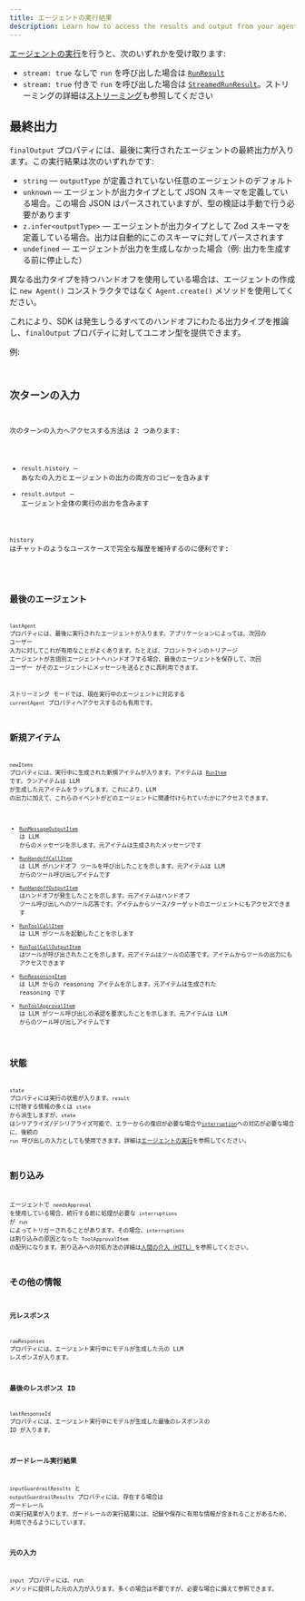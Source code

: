 ```yaml
---
title: エージェントの実行結果
description: Learn how to access the results and output from your agent run
---
```



[エージェントの実行](/openai-agents-js/ja/guides/running-agents)を行うと、次のいずれかを受け取ります:

- `stream: true` なしで `run` を呼び出した場合は [`RunResult`](/openai-agents-js/openai/agents/classes/runresult)
- `stream: true` 付きで `run` を呼び出した場合は [`StreamedRunResult`](/openai-agents-js/openai/agents/classes/streamedrunresult)。ストリーミングの詳細は[ストリーミング](/openai-agents-js/ja/guides/streaming)も参照してください

## 最終出力

`finalOutput` プロパティには、最後に実行されたエージェントの最終出力が入ります。この実行結果は次のいずれかです:

- `string` — `outputType` が定義されていない任意のエージェントのデフォルト
- `unknown` — エージェントが出力タイプとして JSON スキーマを定義している場合。この場合 JSON はパースされていますが、型の検証は手動で行う必要があります
- `z.infer<outputType>` — エージェントが出力タイプとして Zod スキーマを定義している場合。出力は自動的にこのスキーマに対してパースされます
- `undefined` — エージェントが出力を生成しなかった場合（例: 出力を生成する前に停止した）

異なる出力タイプを持つハンドオフを使用している場合は、エージェントの作成に `new Agent()` コンストラクタではなく `Agent.create()` メソッドを使用してください。

これにより、SDK は発生しうるすべてのハンドオフにわたる出力タイプを推論し、`finalOutput` プロパティに対してユニオン型を提供できます。

例:

<Code
  lang="typescript"
  code={handoffFinalOutputTypes}
  title="Handoff final output types"
/>

## 次ターンの入力

次のターンの入力へアクセスする方法は 2 つあります:

- `result.history` — あなたの入力とエージェントの出力の両方のコピーを含みます
- `result.output` — エージェント全体の実行の出力を含みます

`history` はチャットのようなユースケースで完全な履歴を維持するのに便利です:

<Code lang="typescript" code={historyLoop} title="History loop" />

## 最後のエージェント

`lastAgent` プロパティには、最後に実行されたエージェントが入ります。アプリケーションによっては、次回の ユーザー 入力に対してこれが有用なことがよくあります。たとえば、フロントラインのトリアージ エージェントが言語別エージェントへハンドオフする場合、最後のエージェントを保存して、次回 ユーザー がそのエージェントにメッセージを送るときに再利用できます。

ストリーミング モードでは、現在実行中のエージェントに対応する `currentAgent` プロパティへアクセスするのも有用です。

## 新規アイテム

`newItems` プロパティには、実行中に生成された新規アイテムが入ります。アイテムは [`RunItem`](/openai-agents-js/openai/agents/type-aliases/runitem) です。ランアイテムは LLM が生成した元アイテムをラップします。これにより、LLM の出力に加えて、これらのイベントがどのエージェントに関連付けられていたかにアクセスできます。

- [`RunMessageOutputItem`](/openai-agents-js/openai/agents/classes/runmessageoutputitem) は LLM からのメッセージを示します。元アイテムは生成されたメッセージです
- [`RunHandoffCallItem`](/openai-agents-js/openai/agents/classes/runhandoffcallitem) は LLM がハンドオフ ツールを呼び出したことを示します。元アイテムは LLM からのツール呼び出しアイテムです
- [`RunHandoffOutputItem`](/openai-agents-js/openai/agents/classes/runhandoffoutputitem) はハンドオフが発生したことを示します。元アイテムはハンドオフ ツール呼び出しへのツール応答です。アイテムからソース/ターゲットのエージェントにもアクセスできます
- [`RunToolCallItem`](/openai-agents-js/openai/agents/classes/runtoolcallitem) は LLM がツールを起動したことを示します
- [`RunToolCallOutputItem`](/openai-agents-js/openai/agents/classes/runtoolcalloutputitem) はツールが呼び出されたことを示します。元アイテムはツールの応答です。アイテムからツールの出力にもアクセスできます
- [`RunReasoningItem`](/openai-agents-js/openai/agents/classes/runreasoningitem) は LLM からの reasoning アイテムを示します。元アイテムは生成された reasoning です
- [`RunToolApprovalItem`](/openai-agents-js/openai/agents/classes/runtoolapprovalitem) は LLM がツール呼び出しの承認を要求したことを示します。元アイテムは LLM からのツール呼び出しアイテムです

## 状態

`state` プロパティには実行の状態が入ります。`result` に付随する情報の多くは `state` から派生しますが、`state` はシリアライズ/デシリアライズ可能で、エラーからの復旧が必要な場合や[`interruption`](#interruptions)への対応が必要な場合に、後続の `run` 呼び出しの入力としても使用できます。詳細は[エージェントの実行](/openai-agents-js/ja/guides/running-agents#exceptions)を参照してください。

## 割り込み

エージェントで `needsApproval` を使用している場合、続行する前に処理が必要な `interruptions` が `run` によってトリガーされることがあります。その場合、`interruptions` は割り込みの原因となった `ToolApprovalItem` の配列になります。割り込みへの対処方法の詳細は[人間の介入（HITL）](/openai-agents-js/ja/guides/human-in-the-loop)を参照してください。

## その他の情報

### 元レスポンス

`rawResponses` プロパティには、エージェント実行中にモデルが生成した元の LLM レスポンスが入ります。

### 最後のレスポンス ID

`lastResponseId` プロパティには、エージェント実行中にモデルが生成した最後のレスポンスの ID が入ります。

### ガードレール実行結果

`inputGuardrailResults` と `outputGuardrailResults` プロパティには、存在する場合は ガードレール の実行結果が入ります。ガードレールの実行結果には、記録や保存に有用な情報が含まれることがあるため、利用できるようにしています。

### 元の入力

`input` プロパティには、run メソッドに提供した元の入力が入ります。多くの場合は不要ですが、必要な場合に備えて参照できます。
